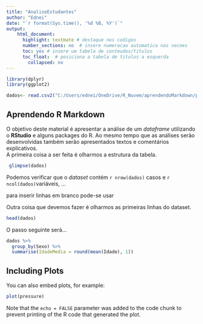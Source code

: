 ```yaml
---
title: "AnaliseEstudantes"
author: "Ednei"
date: "`r format(Sys.time(), '%d %B, %Y')`"
output: 
    html_document:
      highlight: textmate # destaque nos codigos
      number_sections: no  # insere numeracao automatica nas secoes
      toc: yes # insere um tabela de conteudos/titulos
      toc_float:  # posiciona a tabela de titulos a esquerda
        collapsed: no
---
```


```r
library(dplyr) 
library(ggplot2)

dados<- read.csv2("C:/Users/ednei/OneDrive/R_Nuvem/aprendendoMarkdown/planilha_exemplo_dante.csv", fileEncoding = "latin1")
```

## Aprendendo R Markdown

O objetivo deste material é apresentar a análise de um *dataframe* utilizando o **RStudio** e alguns packages do R. Ao mesmo tempo que as análises serão desenvolvidas também serão apresentados textos e comentários explicativos.  
A primeira coisa a ser feita é olharmos a estrutura da tabela.
```r
 glimpse(dados)
```
Podemos verificar que o *dataset* contém `r nrow(dados)` casos e `r ncol(dados)`variáveis, ...

para inserir linhas em branco pode-se usar <br>

Outra coisa que devemos fazer é olharmos as primeiras linhas do dataset.
```r
head(dados)
```

O passo seguinte será...

```r
dados %>% 
  group_by(Sexo) %>% 
  summarise(IdadeMedia = round(mean(Idade), 1))

```

## Including Plots

You can also embed plots, for example:

```r
plot(pressure)
```

Note that the `echo = FALSE` parameter was added to the code chunk to prevent printing of the R code that generated the plot.
